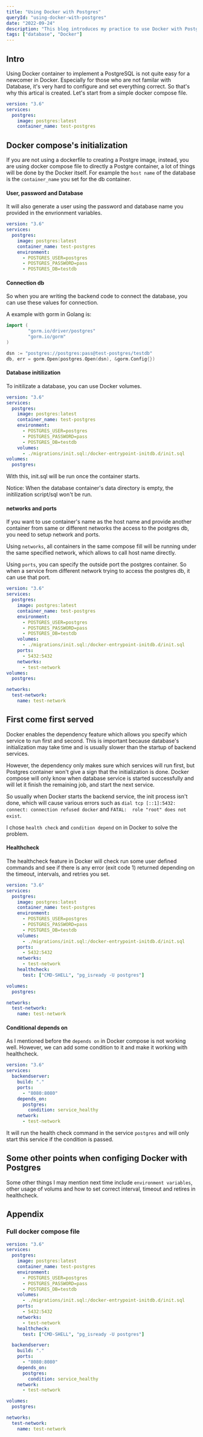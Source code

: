 ```yaml
---
title: "Using Docker with Postgres"
queryId: "using-docker-with-postgres"
date: "2022-09-24"
description: "This blog introduces my practice to use Docker with Postgres."
tags: ["database", "Docker"]
---
```


## Intro
Using Docker container to implement a PostgreSQL is not quite easy for a newcomer in Docker. Especially for those who are not familar with Database, it's very hard to configure and set everything correct. So that's why this artical is created. Let's start from a simple docker compose file.
```yaml
version: "3.6"
services:
  postgres:
    image: postgres:latest
    container_name: test-postgres
```

## Docker compose's initialization
If you are not using a dockerfile to creating a Postgre image, instead, you are using docker compose file to directly a Postgre container, a lot of things will be done by the Docker itself. For example the `host name` of the database is the `container_name` you set for the db container.

#### User, password and Database
It will also generate a user using the password and database name you provided in the envrionment variables.

```yaml
version: "3.6"
services:
  postgres:
    image: postgres:latest
    container_name: test-postgres
    environment:
      - POSTGRES_USER=postgres
      - POSTGRES_PASSWORD=pass
      - POSTGRES_DB=testdb
```

#### Connection db
So when you are writing the backend code to connect the database, you can use these values for connection.

A example with gorm in Golang is:
```go
import (
        "gorm.io/driver/postgres"
        "gorm.io/gorm"
)

dsn := "postgres://postgres:pass@test-postgres/testdb"
db, err = gorm.Open(postgres.Open(dsn), &gorm.Config{})
```

#### Database initilization
To initilizate a database, you can use Docker volumes.
```yaml
version: "3.6"
services:
  postgres:
    image: postgres:latest
    container_name: test-postgres
    environment:
      - POSTGRES_USER=postgres
      - POSTGRES_PASSWORD=pass
      - POSTGRES_DB=testdb
    volumes:
      - ./migrations/init.sql:/docker-entrypoint-initdb.d/init.sql
volumes:
  postgres:
```
With this, init.sql will be run once the container starts.

Notice: When the database container's data directory is empty, the initilization script/sql won't be run.

#### networks and ports
If you want to use container's name as the host name and provide another container from same or different networks the access to the postgres db, you need to setup network and ports.

Using `networks`, all containers in the same compose fill will be running under the same specified network, which allows to call host name directly.

Using `ports`, you can specify the outside port the postgres container. So when a service from different network trying to access the postgres db, it can use that port.

```yaml
version: "3.6"
services:
  postgres:
    image: postgres:latest
    container_name: test-postgres
    environment:
      - POSTGRES_USER=postgres
      - POSTGRES_PASSWORD=pass
      - POSTGRES_DB=testdb
    volumes:
      - ./migrations/init.sql:/docker-entrypoint-initdb.d/init.sql
    ports:
      - 5432:5432
    networks:
      - test-network
volumes:
  postgres:

networks:
  test-network:
    name: test-network
```

## First come first served
Docker enables the dependency feature which allows you specify which service to run first and second. This is important because database's initialization may take time and is usually slower than the startup of backend services.

However, the dependency only makes sure which services will run first, but Postgres container won't give a sign that the initialization is done. Docker compose will only know when database service is started successfully and will let it finish the remaining job, and start the next service.

So usually when Docker starts the backend service, the init process isn't done, which will cause various errors such as `dial tcp [::1]:5432: connect: connection refused docker` and `FATAL:  role "root" does not exist`.

I chose `health check` and `condition depend` on in Docker to solve the problem.

#### Healthcheck
The healthcheck feature in Docker will check run some user defined commands and see if there is any error (exit code 1) returned depending on the timeout, intervals, and retries you set.

```yaml
version: "3.6"
services:
  postgres:
    image: postgres:latest
    container_name: test-postgres
    environment:
      - POSTGRES_USER=postgres
      - POSTGRES_PASSWORD=pass
      - POSTGRES_DB=testdb
    volumes:
      - ./migrations/init.sql:/docker-entrypoint-initdb.d/init.sql
    ports:
      - 5432:5432
    networks:
      - test-network
    healthcheck:
      test: ["CMD-SHELL", "pg_isready -U postgres"]

volumes:
  postgres:

networks:
  test-network:
    name: test-network
```

#### Conditional depends on
As I mentioned before the `depends on` in Docker compose is not working well. However, we can add some condition to it and make it working with healthcheck.
```yaml
version: "3.6"
services:
  backendserver:
    build: "."
    ports:
      - "8080:8080"
    depends_on:
      postgres:
        condition: service_healthy
    network:
      - test-network
```
It will run the health check command in the service `postgres` and will only start this service if the condition is passed.

## Some other points when configing Docker with Postgres
Some other things I may mention next time include `environment variables`, other usage of volums and how to set correct interval, timeout and retires in healthcheck.

## Appendix
### Full docker compose file
```yaml
version: "3.6"
services:
  postgres:
    image: postgres:latest
    container_name: test-postgres
    environment:
      - POSTGRES_USER=postgres
      - POSTGRES_PASSWORD=pass
      - POSTGRES_DB=testdb
    volumes:
      - ./migrations/init.sql:/docker-entrypoint-initdb.d/init.sql
    ports:
      - 5432:5432
    networks:
      - test-network
    healthcheck:
      test: ["CMD-SHELL", "pg_isready -U postgres"]

  backendserver:
    build: "."
    ports:
      - "8080:8080"
    depends_on:
      postgres:
        condition: service_healthy
    network:
      - test-network

volumes:
  postgres:

networks:
  test-network:
    name: test-network
```